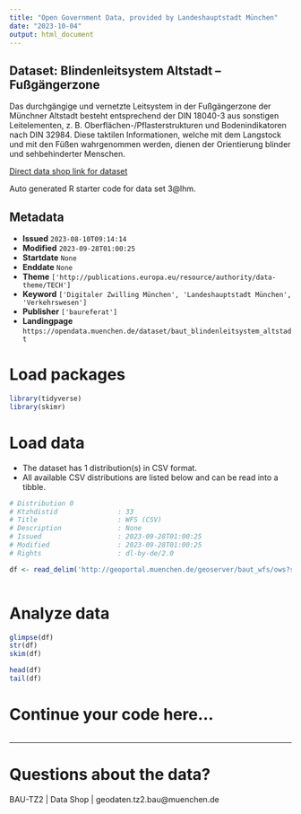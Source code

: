 ```yaml
---
title: "Open Government Data, provided by Landeshauptstadt München"
date: "2023-10-04"
output: html_document
---
```


## Dataset: Blindenleitsystem Altstadt – Fußgängerzone

Das durchgängige und vernetzte Leitsystem in der Fußgängerzone der Münchner Altstadt besteht entsprechend der DIN 18040-3 aus sonstigen Leitelementen, z. B. Oberflächen-/Pflasterstrukturen und Bodenindikatoren nach DIN 32984. Diese taktilen Informationen, welche mit dem Langstock und mit den Füßen wahrgenommen werden, dienen der Orientierung blinder und sehbehinderter Menschen.

[Direct data shop link for dataset](https://opendata.muenchen.de/dataset/baut_blindenleitsystem_altstadt)

Auto generated R starter code for data set 3@lhm.

## Metadata

- **Issued** `2023-08-10T09:14:14`
- **Modified** `2023-09-28T01:00:25`
- **Startdate** `None`
- **Enddate** `None`
- **Theme** `['http://publications.europa.eu/resource/authority/data-theme/TECH']`
- **Keyword** `['Digitaler Zwilling München', 'Landeshauptstadt München', 'Verkehrswesen']`
- **Publisher** `['baureferat']`
- **Landingpage** `https://opendata.muenchen.de/dataset/baut_blindenleitsystem_altstadt`


# Load packages

```r

library(tidyverse)
library(skimr)

```

# Load data

-   The dataset has 1 distribution(s) in CSV format.
-   All available CSV distributions are listed below and can be read into a tibble.

```r

# Distribution 0
# Ktzhdistid               : 33
# Title                    : WFS (CSV)
# Description              : None
# Issued                   : 2023-09-28T01:00:25
# Modified                 : 2023-09-28T01:00:25
# Rights                   : dl-by-de/2.0

df <- read_delim('http://geoportal.muenchen.de/geoserver/baut_wfs/ows?service=WFS&version=1.1.0&request=GetFeature&typeName=baut_wfs:baut_blindenleitsystem_altstadt&outputFormat=csv')



```

# Analyze data

```r

glimpse(df)
str(df)
skim(df)

head(df)
tail(df)

```

# Continue your code here...

```r

```

------------------------------------------------------------------------

# Questions about the data?

BAU-TZ2 | Data Shop | geodaten.tz2.bau@muenchen.de
